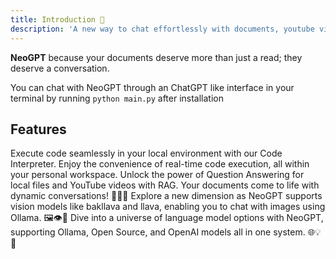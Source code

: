 ```yaml
---
title: Introduction 🤖
description: 'A new way to chat effortlessly with documents, youtube videos,code, and social chats.'
---
```




**NeoGPT** because your documents deserve more than just a read; they deserve a conversation.

You can chat with NeoGPT through an ChatGPT like interface in your terminal by running `python main.py` after installation


## Features
<CardGroup>

<Card title="Code Interpreter" icon="terminal">
    Execute code seamlessly in your local environment with our Code Interpreter. Enjoy the convenience of real-time code execution, all within your personal workspace.
</Card>

<Card title="RAG Magic" icon="computer" href="">
    Unlock the power of Question Answering for local files and YouTube videos with RAG. Your documents come to life with dynamic conversations! 📂🎥🧠
</Card>

<Card title="Vision" icon="eye" href="">
    Explore a new dimension as NeoGPT supports vision models like bakllava and llava, enabling you to chat with images using Ollama. 🖼️👁️🧠
</Card>

<Card title="LLM Versatility" icon="brain" href="">
    Dive into a universe of language model options with NeoGPT, supporting Ollama, Open Source, and OpenAI models all in one system. 🌐💡🚀
</Card>

</CardGroup>
